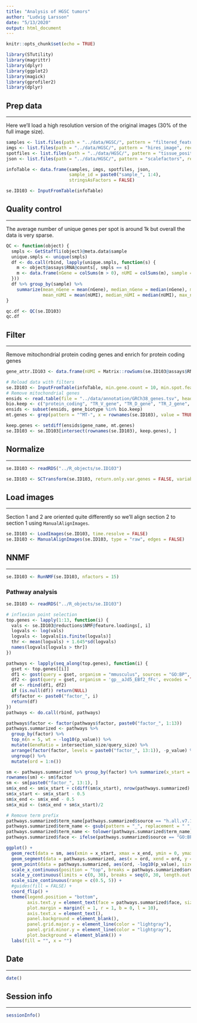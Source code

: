 ```yaml
---
title: "Analysis of HGSC tumors"
author: "Ludvig Larsson"
date: "5/13/2020"
output: html_document
---
```


```r
knitr::opts_chunk$set(echo = TRUE)
```

```r

library(STutility)
library(magrittr)
library(dplyr)
library(ggplot2)
library(magick)
library(gprofiler2)
library(dplyr)

```


## Prep data
***

Here we'll load a high resolution version of the original images (30% of the full image size).

```r

samples <- list.files(path = "../data/HGSC/", pattern = "filtered_feature", recursive = TRUE, full.names = TRUE)
imgs <- list.files(path = "../data/HGSC/", pattern = "hires_image", recursive = TRUE, full.names = TRUE)
spotfiles <- list.files(path = "../data/HGSC/", pattern = "tissue_positions", recursive = TRUE, full.names = TRUE)
json <- list.files(path = "../data/HGSC/", pattern = "scalefactors", recursive = TRUE, full.names = TRUE)

infoTable <- data.frame(samples, imgs, spotfiles, json, 
                        sample_id = paste0("sample_", 1:4),
                        stringsAsFactors = FALSE)

se.ID103 <- InputFromTable(infoTable)

```

## Quality control
***

The average number of unique genes per spot is around 1k but overall the data is very sparse.

```r

QC <- function(object) {
  smpls <- GetStaffli(object)@meta.data$sample
  unique.smpls <- unique(smpls)
  df <- do.call(rbind, lapply(unique.smpls, function(s) {
    m <- object@assays$RNA@counts[, smpls == s]
    m <- data.frame(nGene = colSums(m > 0), nUMI = colSums(m), sample = s, stringsAsFactors = FALSE)
  }))
  df %>% group_by(sample) %>%
    summarize(mean_nGene = mean(nGene), median_nGene = median(nGene), max_nGene = max(nGene), min_nGene = min(nGene), 
              mean_nUMI = mean(nUMI), median_nUMI = median(nUMI), max_nUMI = max(nUMI), min_nUMI = min(nUMI))
}

qc.df <- QC(se.ID103)
qc.df

```

## Filter
***

Remove mitochondrial protein coding genes and enrich for protein coding genes


```r

gene_attr.ID103 <- data.frame(nUMI = Matrix::rowSums(se.ID103@assays$RNA@counts))

# Reload data with filters
se.ID103 <- InputFromTable(infoTable, min.gene.count = 10, min.spot.feature.count = 150)
# Remove mitochondrial genes
ensids <- read.table(file = "../data/annotation/GRCh38_genes.tsv", header = T, sep = "\t", stringsAsFactors = FALSE)
bio.keep <- c("protein_coding", "TR_V_gene", "TR_D_gene", "TR_J_gene", "TR_C_gene", "IG_LV_gene", "IG_V_gene", "IG_J_gene", "IG_C_gene", "IG_D_gene")
ensids <- subset(ensids, gene_biotype %in% bio.keep)
mt.genes <- grep(pattern = "^MT-", x = rownames(se.ID103), value = TRUE)

keep.genes <- setdiff(ensids$gene_name, mt.genes)
se.ID103 <- se.ID103[intersect(rownames(se.ID103), keep.genes), ]

```

## Normalize
***

```r
se.ID103 <- readRDS("../R_objects/se.ID103")
```
```r

se.ID103 <- SCTransform(se.ID103, return.only.var.genes = FALSE, variable.features.n = NULL, variable.features.rv.th = 1.1)

```

## Load images
***

Section 1 and 2 are oriented quite differently so we'll align section 2 to section 1 using `ManualAlignImages`.

```r

se.ID103 <- LoadImages(se.ID103, time.resolve = FALSE)
se.ID103 <- ManualAlignImages(se.ID103, type = "raw", edges = FALSE)

```


## NNMF
***

```r

se.ID103 <- RunNMF(se.ID103, nfactors = 15)

```

### Pathway analysis

```r

se.ID103 <- readRDS("../R_objects/se.ID103")

# inflexion point selection
top.genes <- lapply(1:13, function(i) {
  vals <- se.ID103@reductions$NMF@feature.loadings[, i]
  logvals <- log(vals)
  logvals <- logvals[is.finite(logvals)]
  thr <- mean(logvals) + 1.645*sd(logvals)
  names(logvals[logvals > thr])
})

pathways <- lapply(seq_along(top.genes), function(i) {
  gset <- top.genes[[i]]
  df1 <- gost(query = gset, organism = "mmusculus", sources = "GO:BP", evcodes = TRUE)$result
  df2 <- gost(query = gset, organism = 'gp__aJd5_EBf2_fFc', evcodes = TRUE)$result
  df <- rbind(df1, df2)
  if (is.null(df)) return(NULL)
  df$factor <- paste0("factor_", i)
  return(df)
})
pathways <- do.call(rbind, pathways)

pathways$factor <- factor(pathways$factor, paste0("factor_", 1:13))
pathways.summarized <- pathways %>% 
  group_by(factor) %>%
  top_n(n = 5, wt = -log10(p_value)) %>%
  mutate(GeneRatio = intersection_size/query_size) %>%
  arrange(factor(factor, levels = paste0("factor_", 13:1)), -p_value) %>%
  ungroup() %>%
  mutate(ord = 1:n()) 

sm <- pathways.summarized %>% group_by(factor) %>% summarize(x_start = min(ord)) %>% as.data.frame()
rownames(sm) <- sm$factor
sm <- sm[paste0("factor_", 13:1), ]
sm$x_end <- sm$x_start + c(diff(sm$x_start), nrow(pathways.summarized) - max(sm$x_start) + 1)
sm$x_start <- sm$x_start - 0.5
sm$x_end <- sm$x_end - 0.5
sm$x_mid <- (sm$x_end + sm$x_start)/2

# Remove term prefix
pathways.summarized$term_name[pathways.summarized$source == "h.all.v7.1.symbols"] <- pathways.summarized$term_id[pathways.summarized$source == "h.all.v7.1.symbols"]
pathways.summarized$term_name <- gsub(pattern = "_", replacement = " ", x = pathways.summarized$term_name)
pathways.summarized$term_name <- tolower(pathways.summarized$term_name)
pathways.summarized$face <- ifelse(pathways.summarized$source == "GO:BP", "plain", "bold")

```

```r
ggplot() +
  geom_rect(data = sm, aes(xmin = x_start, xmax = x_end, ymin = 0, ymax = 30, fill = factor), alpha = 0.5, color = "black") +
  geom_segment(data = pathways.summarized, aes(x = ord, xend = ord, y = 0, yend = -log10(p_value)), stat = "identity", linetype = "dashed") +
  geom_point(data = pathways.summarized, aes(ord, -log10(p_value), size = GeneRatio), stat = "identity", shape = 21, fill = "grey") +
  scale_x_continuous(position = "top", breaks = pathways.summarized$ord, labels = pathways.summarized$term_name) +
  scale_y_continuous(limits = c(0, 30), breaks = seq(0, 30, length.out = 9), expand = c(0, 0)) +
  scale_size_continuous(range = c(0.5, 5)) +
  #guides(fill = FALSE) +
  coord_flip() +
  theme(legend.position = "bottom", 
        axis.text.y = element_text(face = pathways.summarized$face, size = 7), 
        plot.margin = margin(t = 1, r = 1, b = 0, l = 10), 
        axis.text.x = element_text(), 
        panel.background = element_blank(), 
        panel.grid.major.y = element_line(color = "lightgray"), 
        panel.grid.minor.y = element_line(color = "lightgray"), 
        plot.background = element_blank()) +
  labs(fill = "", x = "")

```

## Date
***

```r
date()
```

## Session info
***

```r
sessionInfo()

```
